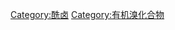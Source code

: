 {{catmore}}
{{Commons cat|Acyl bromides}}

[[Category:酰卤|Category:酰卤]]
[[Category:有机溴化合物|Category:有机溴化合物]]